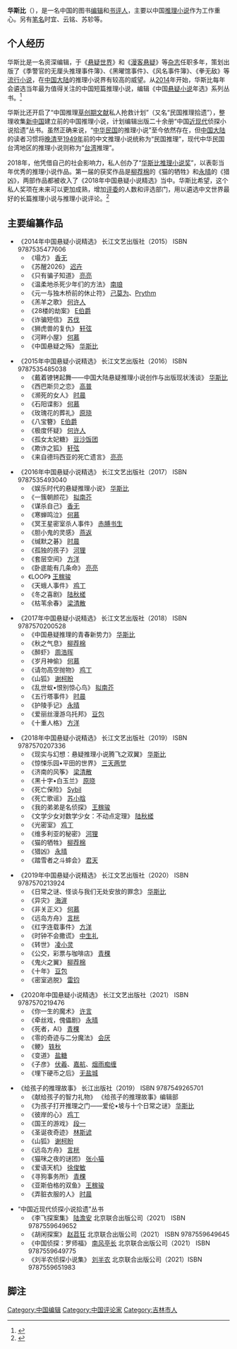 {{Multiple issues|
{{blpsources|time=2020-12-01}}
{{Overlinked|time=2021-05-02T14:30:23+00:00}}
}}
{{Infobox writer
| 姓名     = 华斯比
| 圖像     = 
| 圖像說明 = 
| 筆名     = 时宜、云铭、苏轸
| 出生     = {{bda|1986|5|21}}
| 出生地點 = [[中华人民共和国|中华人民共和国]][[吉林省|吉林省]][[吉林市|吉林市]]
| 居處     = [[吉林省|吉林省]]
| 職業     = [[编辑|编辑]]、[[文学评论家|文学评论家]]
| 國籍     = {{PRC}}
| 語言     = [[汉语|汉语]]
| 民族     = [[汉族|汉族]]
| 官方网站 = http://weibo.com/houseby
}}
'''华斯比'''（{{bd|1986年|5月21日}}），是一名中国的图书[[编辑|编辑]]和[[书评人|书评人]]，主要以中国[[推理小说|推理小说]]作为工作重心。另有[[笔名|笔名]]时宜、云铭、苏轸等。

== 个人经历 ==
华斯比是一名资深编辑，于《[[悬疑世界|悬疑世界]]》和《[[漫客悬疑|漫客悬疑]]》等[[杂志|杂志]]任职多年，策划出版了《季警官的无厘头推理事件簿》、《黑曜馆事件》、《风名事件簿》、《拳无敌》等[[流行小说|流行小说]]，在[[中国大陆|中国大陆]]的推理小说界有较高的威望。从[[2014|2014]]年开始，华斯比每年会遴选当年最为值得关注的中国短篇推理小说，编辑《中国[[悬疑小说|悬疑小说]]年选》系列丛书。<ref>{{cite web|url=https://www.thepaper.cn/newsDetail_forward_5507487|title=2019年度文学阅读印象与私人推荐：炬火与微光|work=中华文学选刊|date=2020-01-14}}</ref>


华斯比还开启了“中国推理[[草创期|草创期]][[文献|文献]]私人抢救计划”（又名“民国推理拾遗”），整理收集[[新中国|新中国]]建立前的中国推理小说，计划编辑出版二十余册“中国[[近现代|近现代]]侦探小说拾遗”丛书。虽然正确来说，“[[中华民国|中华民国]]的推理小说”至今依然存在，但[[中国大陆|中国大陆]]的读者习惯将[[晚清|晚清]]至[[1949年|1949年]]前的中文推理小说统称为“民国推理”，现代中华民国台湾地区的推理小说则称为“[[台湾|台湾]]推理”。

2018年，他凭借自己的社会影响力，私人创办了“[[华斯比推理小说奖|华斯比推理小说奖]]”，以表彰当年优秀的推理小说作品。第一届的获奖作品是[[柳荐棉|柳荐棉]]的《猫的牺牲》和[[永晴|永晴]]的《猎凶》，两部作品都被收入了《2018年中国悬疑小说精选》当中。华斯比希望，这个私人奖项在未来可以更加成熟，增加[[评委|评委]]的人数和评选部门，用以遴选中文世界最好的长篇推理小说与推理小说评论。<ref>{{cite web|url=http://news.bandao.cn/a/398054.html|title=中国原创推理出路在哪里？不能仅靠爆款影视|work=半岛网|date=2020-08-17|access-date=2021-04-03|archive-date=2020-08-31|archive-url=https://web.archive.org/web/20200831010141/http://news.bandao.cn/a/398054.html|dead-url=no}}</ref>

== 主要编纂作品 ==
*《2014年中国悬疑小说精选》 长江文艺出版社（2015） ISBN 9787535477606
**《塌方》 [[香无|香无]]
**《苏醒2026》 [[迟卉|迟卉]]
**《只有骗子知道》 [[亮亮|亮亮]]
**《温柔地杀死少年们的方法》 [[南琅|南琅]]
**《元一与独木桥前的休止符》 [[己莫为|己莫为]]、[[Prythm|Prythm]]
**《羔羊之歌》 [[何许人|何许人]]
**《28楼的劫案》  [[E伯爵|E伯爵]]
**《诈骗短信》 [[苏伐|苏伐]]
**《狮虎兽的复仇》 [[轩弦|轩弦]]
**《河畔小屋》 [[何慕|何慕]]
**《中国悬疑之殇》 [[华斯比|华斯比]]


*《2015年中国悬疑小说精选》 长江文艺出版社（2016） ISBN 9787535485038
**《戴着镣铐起舞——中国大陆悬疑推理小说创作与出版现状浅谈》 [[华斯比|华斯比]]
**《西巴斯贝之恋》 [[高普|高普]]
**《濒死的女人》 [[时晨|时晨]]
**《石阳谍影》 [[何慕|何慕]]
**《玫瑰花的葬礼》 [[原晓|原晓]]
**《八宝簪》 [[E伯爵|E伯爵]]
**《极度怀疑》 [[何许人|何许人]]
**《孤女太妃糖》 [[豆沙饭团|豆沙饭团]]
**《欺诈之狐》 [[轩弦|轩弦]]
**《来自德玛西亚的死亡遗言》 [[亮亮|亮亮]]


*《2016年中国悬疑小说精选》 长江文艺出版社（2017） ISBN 9787535493040
**《娱乐时代的悬疑推理小说》 [[华斯比|华斯比]]
**《一簇朝颜花》 [[拟南芥_(推理作家)|拟南芥]]
**《谋杀自己》 [[香无|香无]]
**《寒蝉鸣泣》 [[何慕|何慕]]
**《冥王星密室杀人事件》 [[赤膊书生|赤膊书生]]
**《胆小鬼的灵感》 [[燕返|燕返]]
**《缄默之碁》 [[时晨|时晨]]
**《孤独的孩子》 [[河狸|河狸]]
**《套层空间》 [[方洋|方洋]]
**《卧底能有几条命》 [[亮亮|亮亮]]
**《LOOP》 [[王稼骏|王稼骏]]
**《天蛾人事件》 [[鸡丁|鸡丁]]
**《冬之喜剧》 [[陆秋槎|陆秋槎]]
**《枯苇余春》 [[梁清散|梁清散]]


*《2017年中国悬疑小说精选》 长江文艺出版社（2018） ISBN 9787570200528
**《中国悬疑推理的青春新势力》 [[华斯比|华斯比]]
**《秋之气息》 [[柳荐棉|柳荐棉]]
**《醉虾》 [[周浩晖|周浩晖]]
**《岁月神偷》 [[何慕|何慕]]
**《请勿高空抛物》 [[鸡丁|鸡丁]]
**《山狐》 [[谢柯盼|谢柯盼]]
**《乱世蚁•恨别惊心鸟》 [[拟南芥_(推理作家)|拟南芥]]
**《五行塔事件》 [[时晨|时晨]]
**《护陵手记》 [[永晴|永晴]]
**《爱丽丝漫游乌托邦》 [[豆包|豆包]]
**《十重人格》 [[方洋|方洋]]


*《2018年中国悬疑小说精选》 长江文艺出版社（2019） ISBN 9787570207336
**《现实与幻想：悬疑推理小说腾飞之双翼》 [[华斯比|华斯比]]
**《惊悚乐园•平田的世界》 [[三天两觉|三天两觉]]
**《济南的风筝》 [[梁清散|梁清散]]
**《黑十字•白玉兰》 [[原晓|原晓]]
**《死亡保险》 [[Sybil|Sybil]]
**《死亡歌谣》 [[苏小晗|苏小晗]]
**《我的弟弟是名侦探》 [[王稼骏|王稼骏]]
**《文学少女对数学少女：不动点定理》 [[陆秋槎|陆秋槎]]
**《光密室》 [[鸡丁|鸡丁]]
**《维多利亚的秘密》 [[河狸|河狸]]
**《猫的牺牲》 [[柳荐棉|柳荐棉]]
**《猎凶》 [[永晴|永晴]]
**《踏雪者之斗蟀会》 [[君天|君天]]


*《2019年中国悬疑小说精选》 长江文艺出版社（2020） ISBN 9787570213924
**《日常之谜、怪谈与我们无处安放的罪念》 [[华斯比|华斯比]]
**《异灾》 [[海漄|海漄]]
**《非关正义》 [[何慕|何慕]]
**《远岛方舟》 [[言桄|言桄]]
**《红字连载事件》 [[方洋|方洋]]
**《时钟不会撒谎》 [[中生礼|中生礼]]
**《转世》 [[凌小灵|凌小灵]]
**《公交，彩票与咖啡店》 [[青稞_(推理作家)|青稞]]
**《鬼火之翼》 [[柳荐棉|柳荐棉]]
**《十年》 [[豆包|豆包]]
**《密室逃脱》 [[雷钧|雷钧]]


*《2020年中国悬疑小说精选》 长江文艺出版社（2021） ISBN 9787570219476
**《你一生的魔术》 [[许言|许言]]
**《牵丝戏，傀儡剧》 [[永晴|永晴]]
**《死者，AI》 [[青稞_(推理作家)|青稞]]
**《零的奇迹与二分魔法》 [[会厌|会厌]]
**《鲠》 [[轶秋|轶秋]]
**《变道》 [[盐糖|盐糖]]
**《子彦》 [[伏羲|伏羲]]、[[嘉航|嘉航]]、[[烟雨痴缠|烟雨痴缠]]
**《埋下硬币之后》 [[无盐城|无盐城]]


*《给孩子的推理故事》 长江出版社（2019） ISBN 9787549265701
**《献给孩子的智力礼物》 《给孩子的推理故事》编辑部
**《为孩子打开推理之门——爱伦•坡与十个日常之谜》 [[华斯比|华斯比]]
**《彼岸的心》 [[鸡丁|鸡丁]]
**《国王的游戏》 [[段一|段一]]
**《圣诞夜奇迹》 [[林斯谚|林斯谚]]
**《山狐》 [[谢柯盼|谢柯盼]]
**《远岛方舟》 [[言桄|言桄]]
**《猫咪之夜的谜团》 [[张小猫|张小猫]]
**《爱语天机》 [[徐俊敏|徐俊敏]]
**《寻狗事务所》 [[青稞_(推理作家)|青稞]]
**《亚斯伯格的双鱼》 [[王稼骏|王稼骏]]
**《弄脏衣服的人》 [[时晨|时晨]]


*“中国近现代侦探小说拾遗”丛书
**《李飞探案集》 [[陆澹安|陆澹安]] 北京联合出版公司（2021） ISBN 9787559649652
**《胡闲探案》 [[赵苕狂|赵苕狂]] 北京联合出版公司（2021） ISBN 9787559649645
**《中国侦探：罗师福》 [[南风亭长|南风亭长]] 北京联合出版公司（2021） ISBN 9787559649775
**《刘半农侦探小说集》 [[刘半农|刘半农]] 北京联合出版公司（2021）ISBN 9787559651983

==脚注==
{{Reflist}}

{{normdaten}}
{{DEFAULTSORT:hua}}
[[Category:中国编辑|Category:中国编辑]]
[[Category:中国评论家|Category:中国评论家]]
[[Category:吉林市人|Category:吉林市人]]